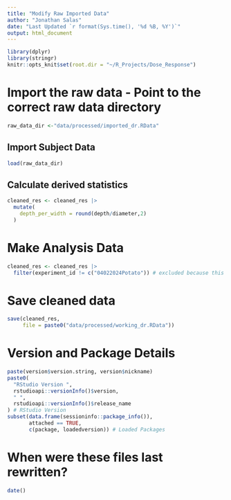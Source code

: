 ```yaml
---
title: "Modify Raw Imported Data"
author: "Jonathan Salas"
date: "Last Updated `r format(Sys.time(), '%d %B, %Y')`"
output: html_document
---
```


```r
library(dplyr)
library(stringr)
knitr::opts_knit$set(root.dir = "~/R_Projects/Dose_Response")
```

# Import the raw data - Point to the correct raw data directory

```r
raw_data_dir <-"data/processed/imported_dr.RData"
```


## Import Subject Data
```r
load(raw_data_dir)
```


## Calculate derived statistics

```r
cleaned_res <- cleaned_res |>
  mutate(
    depth_per_width = round(depth/diameter,2)
  ) 
```

# Make Analysis Data

```r
cleaned_res <- cleaned_res |>
  filter(experiment_id != c("04022024Potato")) # excluded because this is the experiment where # of uni/bip pulses were changed sequentially, can't be compared to rest 
```

# Save cleaned data

```r
save(cleaned_res, 
     file = paste0("data/processed/working_dr.RData"))
```

# Version and Package Details

```r
paste(version$version.string, version$nickname)
paste0(
  "RStudio Version ",
  rstudioapi::versionInfo()$version,
  " ",
  rstudioapi::versionInfo()$release_name
) # RStudio Version
subset(data.frame(sessioninfo::package_info()),
       attached == TRUE,
       c(package, loadedversion)) # Loaded Packages
```

# When were these files last rewritten?

```r
date()
```